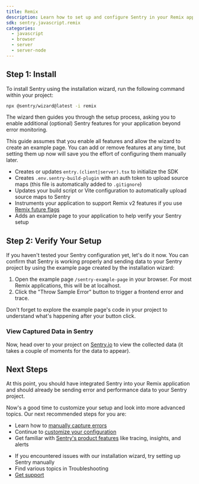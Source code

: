 ```yaml
---
title: Remix
description: Learn how to set up and configure Sentry in your Remix application using the installation wizard, capture your first errors, and view them in Sentry.
sdk: sentry.javascript.remix
categories:
  - javascript
  - browser
  - server
  - server-node
---
```


<PlatformContent includePath="getting-started-prerequisites" />

## Step 1: Install

To install Sentry using the installation wizard, run the following command within your project:

```bash
npx @sentry/wizard@latest -i remix
```

The wizard then guides you through the setup process, asking you to enable additional (optional) Sentry features for your application beyond error monitoring.

<PlatformContent includePath="getting-started-features-expandable" />

This guide assumes that you enable all features and allow the wizard to create an example page. You can add or remove features at any time, but setting them up now will save you the effort of configuring them manually later.

<Expandable title="What does the installation wizard change inside your application?">

- Creates or updates `entry.(client|server).tsx` to initialize the SDK
- Creates `.env.sentry-build-plugin` with an auth token to upload source maps
  (this file is automatically added to `.gitignore`)
- Updates your build script or Vite configuration to automatically upload source maps to Sentry
- Instruments your application to support Remix v2 features if you use [Remix future flags](https://remix.run/docs/en/main/pages/api-development-strategy#current-future-flags)
- Adds an example page to your application to help verify your Sentry setup

</Expandable>

## Step 2: Verify Your Setup

If you haven't tested your Sentry configuration yet, let's do it now. You can confirm that Sentry is working properly and sending data to your Sentry project by using the example page created by the installation wizard:

1. Open the example page `/sentry-example-page` in your browser. For most Remix applications, this will be at localhost.
2. Click the "Throw Sample Error" button to trigger a frontend error and trace.

<Alert level="success" title="Tip">

Don't forget to explore the example page's code in your project to understand what's happening after your button click.

</Alert>

### View Captured Data in Sentry

Now, head over to your project on [Sentry.io](https://sentry.io) to view the collected data (it takes a couple of moments for the data to appear).

<PlatformContent includePath="getting-started-browser-sandbox-warning" />

<PlatformContent includePath="getting-started-verify-locate-data" />

## Next Steps

At this point, you should have integrated Sentry into your Remix application and should already be sending error and performance data to your Sentry project.

Now's a good time to customize your setup and look into more advanced topics. Our next recommended steps for you are:

- Learn how to [manually capture errors](/platforms/javascript/guides/remix/usage/)
- Continue to [customize your configuration](/platforms/javascript/guides/remix/configuration/)
- Get familiar with [Sentry's product features](/product/) like tracing, insights, and alerts

<Expandable permalink={false} title="Are you having problems setting up the SDK?">

- If you encountered issues with our installation wizard, try <PlatformLink to="/manual-setup">setting up Sentry manually</PlatformLink>
- Find various topics in <PlatformLink to="/troubleshooting">Troubleshooting</PlatformLink>
- [Get support](https://sentry.zendesk.com/hc/en-us/)

</Expandable>
